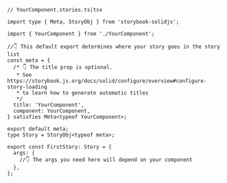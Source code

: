 ```tsx
// YourComponent.stories.ts|tsx

import type { Meta, StoryObj } from 'storybook-solidjs';

import { YourComponent } from './YourComponent';

//👇 This default export determines where your story goes in the story list
const meta = {
  /* 👇 The title prop is optional.
   * See https://storybook.js.org/docs/solid/configure/overview#configure-story-loading
   * to learn how to generate automatic titles
   */
  title: 'YourComponent',
  component: YourComponent,
} satisfies Meta<typeof YourComponent>;

export default meta;
type Story = StoryObj<typeof meta>;

export const FirstStory: Story = {
  args: {
    //👇 The args you need here will depend on your component
  },
};
```
